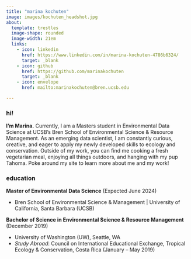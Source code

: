 ```yaml
---
title: "marina kochuten"
image: images/kochuten_headshot.jpg
about:
  template: trestles
  image-shape: rounded
  image-width: 21em
  links:
    - icon: linkedin
      href: https://www.linkedin.com/in/marina-kochuten-4786b6324/
      target: _blank
    - icon: github
      href: https://github.com/marinakochuten
      target: _blank
    - icon: envelope
      href: mailto:marinakochuten@bren.ucsb.edu

---
```

::: darkbrown-text
### hi!

**I’m Marina.** Currently, I am a Masters student in Environmental Data Science at UCSB’s Bren School of Environmental Science & Resource Management. As an emerging data scientist, I am constantly curious, creative, and eager to apply my newly developed skills to ecology and conservation. Outside of my work, you can find me cooking a fresh vegetarian meal, enjoying all things outdoors, and hanging with my pup Tahoma. Poke around my site to learn more about me and my work! 

### education

**Master of Environmental Data Science** (Expected June 2024)

- Bren School of Environmental Science & Management | University of California, Santa Barbara (UCSB)


**Bachelor of Science in Environmental Science & Resource Management** (December 2019)

- University of Washington (UW), Seattle, WA
- *Study Abroad*: Council on International Educational Exchange, Tropical Ecology & Conservation, Costa Rica (January – May 2019)
:::
